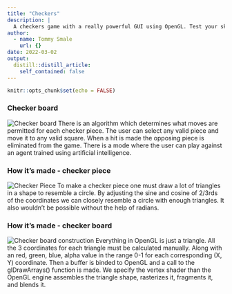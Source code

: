 ```yaml
---
title: "Checkers"
description: |
  A checkers game with a really powerful GUI using OpenGL. Test your skills against your friend or a bot trained using the Alpha Beta Prunning algorithm. 
author:
  - name: Tommy Smale
    url: {}
date: 2022-03-02
output:
  distill::distill_article:
    self_contained: false
---
```



```r
knitr::opts_chunk$set(echo = FALSE)
```

### Checker board 
![Checker board](board_state.png)
There is an algorithm which determines what moves are permitted for each checker piece. The user can select any valid piece and move it to any valid square. When a hit is made the opposing piece is eliminated from the game. There is a mode where the user can play against an agent trained using artificial intelligence.  

### How it's made - checker piece 
![Checker Piece](checker.png)
To make a checker piece one must draw a lot of triangles in a shape to resemble a circle. By adjusting the sine and cosine of 2/3rds of the coordinates we can closely resemble a circle with enough triangles. It also wouldn't be possible without the help of radians.  

### How it's made - checker board
![Checker board construction](color_triangles.png)
Everything in OpenGL is just a triangle. All the 3 coordinates for each triangle must be calculated manually. Along with an red, green, blue, alpha value in the range 0-1 for each corresponding (X, Y) coordinate. Then a buffer is binded to OpenGL and a call to the glDrawArrays() function is made. We specify the vertex shader than the OpenGL engine assembles the triangle shape, rasterizes it, fragments it, and blends it. 




